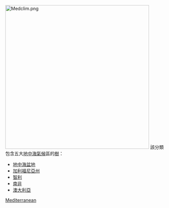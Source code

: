 [[File:Medclim.png|450px]]
該分類包含五大[[地中海氣候|地中海氣候]]區的[[樹|樹]]：
*[[地中海盆地|地中海盆地]]
*[[加利福尼亞州|加利福尼亞州]]
*[[智利|智利]]
*[[南非|南非]]
*[[澳大利亞|澳大利亞]]
{{Portal|植物}}

[[Category:各種氣候下的樹種|Mediterranean]]